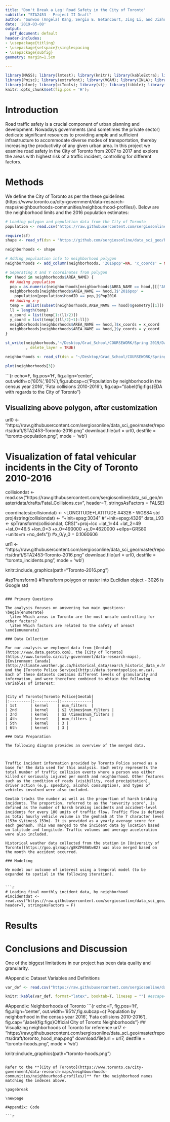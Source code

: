 ```yaml
---
title: "Don't Break a Leg! Road Safety in the City of Toronto"
subtitle: "STA2453 - Project II Draft"
author: "Sunwoo (Angela) Kang, Sergio E. Betancourt, Jing Li, and Jiahui (Eddy) Du"
date: '2019-03-08'
output:
  pdf_document: default
header-includes:
- \usepackage{titling}
- \usepackage{setspace}\singlespacing
- \usepackage{subfig}
geometry: margin=1.5cm

---
```


```r
library(MASS); library(lmtest); library(knitr); library(kableExtra); library(nleqslv);
library(Pmisc); library(extrafont); library(VGAM); library(INLA); library(MEMSS);
library(nlme); library(ciTools); library(sf); library(tibble); library(sp); library(dplyr);
knitr::opts_chunk$set(fig.pos = 'H');
```

# Introduction

Road traffic safety is a crucial component of urban planning and development. Nowadays governments (and sometimes the private sector) dedicate significant resources to providing ample and sufficient infrastructure to accommodate diverse modes of transportation, thereby increasing the productivity of any given urban area. In this project we examine road safety in the City of Toronto from 2007 to 2017 and explore the areas with highest risk of a traffic incident, controlling for different factors.


# Methods

We define the City of Toronto as per the these guidelines (https://www.toronto.ca/city-government/data-research-maps/neighbourhoods-communities/neighbourhood-profiles/). Below are the neighborhood limits and the 2016 population estimates:
```r
# Loading polygon and population data from the City of Toronto
population <- read.csv("https://raw.githubusercontent.com/sergiosonline/data_sci_geo/master/data/neighbourhoods_planning_areas_wgs84_SEB/Wellbeing_TO_2016%20Census_Total%20Pop_Total%20Change_Age%20Groups.csv",stringsAsFactors = FALSE,header=T)

require(sf)
shape <- read_sf(dsn = "https://github.com/sergiosonline/data_sci_geo/blob/master/data/neighbourhoods_planning_areas_wgs84_SEB/NEIGHBORHOODS_WGS84.shp?raw=true", layer = "NEIGHBORHOODS_WGS84")

neighborhoods <- shape

# Adding populaation info to neighborhood polygon
neighborhoods <- add_column(neighborhoods, '2016pop'=NA, 'x_coords' = NA, 'y_coords' = NA)

# Separating X and Y coordinates from polygon
for (hood in neighborhoods$AREA_NAME) {
  ## Adding population
  pop = as.numeric(neighborhoods[neighborhoods$AREA_NAME == hood,][["AREA_S_CD"]])
  neighborhoods[neighborhoods$AREA_NAME == hood,]$'2016pop' = 
    population[population$HoodID == pop,]$Pop2016
  ## Adding x-y
  temp = unlist(subset(neighborhoods,AREA_NAME == hood)$geometry[[1]])
  ll = length(temp)
  x_coord = list(temp[1:(ll/2)])
  y_coord = list(temp[((ll/2)+1):ll])
  neighborhoods[neighborhoods$AREA_NAME == hood,]$x_coords = x_coord
  neighborhoods[neighborhoods$AREA_NAME == hood,]$y_coords = y_coord
}

st_write(neighborhoods,"~/Desktop/Grad_School/COURSEWORK/Spring 2019/Data Science/rough work/neighbourhoods_planning_areas_wgs84_SEB/NEIGHBORHOODS_WGS84.shp",
         , delete_layer = TRUE)

neighborhoods <- read_sf(dsn = "~/Desktop/Grad_School/COURSEWORK/Spring 2019/Data Science/rough work/neighbourhoods_planning_areas_wgs84_SEB/", layer = "NEIGHBORHOODS_WGS84")

plot(neighborhoods[3])
```


```{r echo=F, fig.pos='H', fig.align='center', out.width=c('80%','80%'),fig.subcap=c('Population by neighborhood in the census year 2016', 'Fata collisions 2010-2016'),  fig.cap="\\label{fig:figs}EDA with regards to the City of Toronto"}

## Visualizing above polygon, after customization
url0 <- "https://raw.githubusercontent.com/sergiosonline/data_sci_geo/master/reports/draft/STA2453-Toronto-2016.png"
download.file(url = url0,
          destfile = "toronto-population.png",
          mode = 'wb')

# Visualization of fatal vehicular incidents in the City of Toronto 2010-2016
collisiondat <- read.csv("https://raw.githubusercontent.com/sergiosonline/data_sci_geo/master/data/drafts/Fatal_Collisions.csv", header=T, stringsAsFactors = FALSE)

coordinates(collisiondat) <- ~LONGITUDE+LATITUDE
#4326 - WGS84 std
proj4string(collisiondat) <- "+init=epsg:3034" #"+init=epsg:4326" 
data_L93 <- spTransform(collisiondat, CRS("+proj=lcc +lat_1=44 +lat_2=49 +lat_0=46.5 +lon_0=3 +x_0=490000 +y_0=4620000 +ellps=GRS80 +units=m +no_defs"))
#x_0/y_0 = 0.1060606


url1 <- "https://raw.githubusercontent.com/sergiosonline/data_sci_geo/master/reports/draft/STA2453-Toronto-2016.png"
download.file(url = url0,
          destfile = "toronto_incidents.png",
          mode = 'wb')

knitr::include_graphics(path="Toronto-2016.png")

#spTransform() #Transform polygon or raster into Euclidian object - 3026 is Google std
```

### Primary Questions

The analysis focuses on answering two main questions:
\begin{enumerate}
  \item Which areas in Toronto are the most unsafe controlling for other factors?
  \item Which factors are related to the safety of areas?
\end{enumerate}

### Data Collection

For our analysis we employed data from [Geotab](https://www.data.geotab.com), the [City of Toronto](https://www.toronto.ca/city-government/data-research-maps), [Environment Canada](http://climate.weather.gc.ca/historical_data/search_historic_data_e.html), and the [Toronto Police Service](http://data.torontopolice.on.ca). Each of these datasets contains different levels of granularity and information, and were therefore combined to obtain the following variables of interest:


|City of Toronto|Toronto Police|Geotab|
|:---------|:----------|:-------------|
| 1st      | kernel    | num_filters  |
| 2nd      | kernel    | $2 \times$num_filters |
| 3rd      | kernel    | $2 \times$num_filters |
| 4th      | kernel    | num_filters |
| 5th      | kernel    | 3 |
| 6th      | kernel    | 3 |

### Data Preparation

The following diagram provides an overview of the merged data.



Traffic incident information provided by Toronto Police served as a base for the data used for this analysis. Each entry represents the total number of traffic collision events where a person was either killed or seriously injured per month and neighborhood. Other features such as the condition of roads (visibility, road precipitation), driver action (e.g. speeding, alcohol consumption), and types of vehicles involved were also included.

Geotab tracks the number as well as the proportion of harsh braking incidents. The proportion, referred to as the "severity score", is defined as the number of harsh braking incidents and accident-level incidents for every 100 units of traffic flow. Traffic flow is defined as total hourly vehicle volume in the geohash at the 7 character level (153m $\times$ 153m). It is provided as a yearly average score for each geohash. This was merged to the incident data by location based on latitude and longitude. Traffic volumes and average acceleration were also included.

Historical weather data collected from the station in [University of Toronto](https://goo.gl/maps/g8KZF6SWUw82) was also merged based on the month the accident occurred.

### Modeling

We model our outcome of interest using a temporal model (to be expanded to spatial in the following iteration).


```r
# Loading final monthly incident data, by neighborhood
#incidentdat <- read.csv("https://raw.githubusercontent.com/sergiosonline/data_sci_geo/master/data/incident_by_year_month_ward_2Mar.csv", header=T, stringsAsFactors = F)

```

# Results




# Conclusions and Discussion

One of the biggest limitations in our project has been data quality and granularity.




#Appendix: Dataset Variables and Definitions
```r
var_def <- read.csv("https://raw.githubusercontent.com/sergiosonline/data_sci_geo/master/reports/draft/variable_def.csv",header=T, stringsAsFactors = F, sep=",")

knitr::kable(var_def, format="latex", booktab=T, linesep = "") #escape=F, 
```

\pagebreak

\newpage

#Appendix: Neighborhoods of Toronto
```{r echo=F, fig.pos='H', fig.align='center', out.width='95%',fig.subcap=c('Population by neighborhood in the census year 2016', 'Fata collisions 2010-2016'),  fig.cap="\\label{fig:figs}Official City of Toronto Neighborhoods"}
## Visualizing neighborhoods of Toronto for reference
url7 <- "https://raw.githubusercontent.com/sergiosonline/data_sci_geo/master/reports/draft/toronto_hood_map.png"
download.file(url = url7,
          destfile = "toronto-hoods.png",
          mode = 'wb')

knitr::include_graphics(path="toronto-hoods.png")
```

Refer to the **[City of Toronto](https://www.toronto.ca/city-government/data-research-maps/neighbourhoods-communities/neighbourhood-profiles/)** for the neighborhood names matching the indeces above.

\pagebreak

\newpage

#Appendix: Code

```r
```

